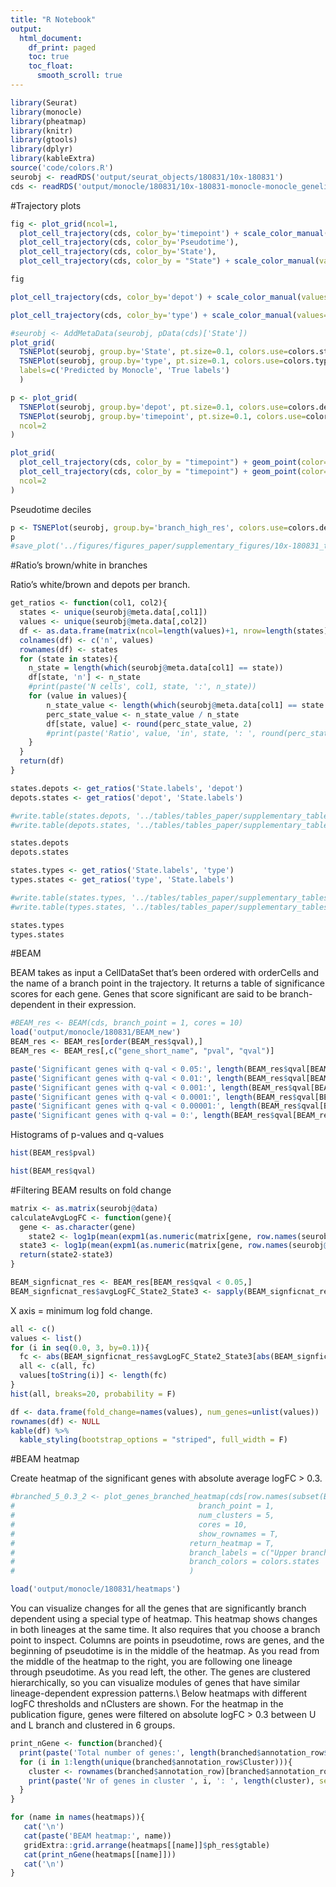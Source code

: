 ```yaml
---
title: "R Notebook"
output:
  html_document:
    df_print: paged
    toc: true
    toc_float: 
      smooth_scroll: true
---
```


```r
library(Seurat)
library(monocle)
library(pheatmap)
library(knitr)
library(gtools)
library(dplyr)
library(kableExtra)
source('code/colors.R')
seurobj <- readRDS('output/seurat_objects/180831/10x-180831')
cds <- readRDS('output/monocle/180831/10x-180831-monocle-monocle_genelist_T1T2T3_T4T5_res.1.5')
```


#Trajectory plots

```r
fig <- plot_grid(ncol=1,
  plot_cell_trajectory(cds, color_by='timepoint') + scale_color_manual(values=colors.timepoints, name = "Timepoint"),
  plot_cell_trajectory(cds, color_by='Pseudotime'),
  plot_cell_trajectory(cds, color_by='State'),
  plot_cell_trajectory(cds, color_by = "State") + scale_color_manual(values=colors.states, name = "State"))

fig
```

```r
plot_cell_trajectory(cds, color_by='depot') + scale_color_manual(values=colors.depots, name = 'Depots')
```

```r
plot_cell_trajectory(cds, color_by='type') + scale_color_manual(values=colors.type, name = "Type")
```


```r
#seurobj <- AddMetaData(seurobj, pData(cds)['State'])
plot_grid(
  TSNEPlot(seurobj, group.by='State', pt.size=0.1, colors.use=colors.states, return.plot=T),
  TSNEPlot(seurobj, group.by='type', pt.size=0.1, colors.use=colors.type, return.plot=T),
  labels=c('Predicted by Monocle', 'True labels')
  )
```

```r
p <- plot_grid(
  TSNEPlot(seurobj, group.by='depot', pt.size=0.1, colors.use=colors.depots, return.plot=T),
  TSNEPlot(seurobj, group.by='timepoint', pt.size=0.1, colors.use=colors.timepoints, return.plot=T),
  ncol=2
)
```

```r
plot_grid(
  plot_cell_trajectory(cds, color_by = "timepoint") + geom_point(color='white', size=5) + geom_point(aes(colour=timepoint), alpha=0.1) + scale_color_manual(values=colors.timepoints),
  plot_cell_trajectory(cds, color_by = "timepoint") + geom_point(color='white', size=5) + geom_point(aes(colour=timepoint), alpha=0.01) + scale_color_manual(values=colors.timepoints),
  ncol=2
)
```

Pseudotime deciles

```r
p <- TSNEPlot(seurobj, group.by='branch_high_res', colors.use=colors.deciles.gradient, pt.size=0.5)
p
#save_plot('../figures/figures_paper/supplementary_figures/10x-180831_tsne-deciles-pseudotime.pdf', p, base_height=5, base_width=8)
```


#Ratio's brown/white in branches

Ratio's white/brown and depots per branch.

```r
get_ratios <- function(col1, col2){
  states <- unique(seurobj@meta.data[,col1])
  values <- unique(seurobj@meta.data[,col2])
  df <- as.data.frame(matrix(ncol=length(values)+1, nrow=length(states)))
  colnames(df) <- c('n', values)
  rownames(df) <- states
  for (state in states){
    n_state = length(which(seurobj@meta.data[col1] == state))
    df[state, 'n'] <- n_state
    #print(paste('N cells', col1, state, ':', n_state))
    for (value in values){
    	n_state_value <- length(which(seurobj@meta.data[col1] == state & seurobj@meta.data[col2] == value))
	    perc_state_value <- n_state_value / n_state
	    df[state, value] <- round(perc_state_value, 2)
	    #print(paste('Ratio', value, 'in', state, ': ', round(perc_state_value, 2)))
    }
  }
  return(df)
}
```


```r
states.depots <- get_ratios('State.labels', 'depot')
depots.states <- get_ratios('depot', 'State.labels')

#write.table(states.depots, '../tables/tables_paper/supplementary_tables/10x-180831-ratios-branches-depots.tsv', sep='\t', quote=F, col.names=NA)
#write.table(depots.states, '../tables/tables_paper/supplementary_tables/10x-180831-ratios-depots-branches.tsv', sep='\t', quote=F, col.names=NA)

states.depots
depots.states
```

```r
states.types <- get_ratios('State.labels', 'type')
types.states <- get_ratios('type', 'State.labels')

#write.table(states.types, '../tables/tables_paper/supplementary_tables/10x-180831-ratios-branches-types.tsv', sep='\t', quote=F, col.names=NA)
#write.table(types.states, '../tables/tables_paper/supplementary_tables/10x-180831-ratios-types-branches.tsv', sep='\t', quote=F, col.names=NA)

states.types
types.states
```


#BEAM

BEAM takes as input a CellDataSet that's been ordered with orderCells and the name of a branch point in the trajectory. It returns a table of significance scores for each gene. Genes that score significant are said to be branch-dependent in their expression.

```r
#BEAM_res <- BEAM(cds, branch_point = 1, cores = 10)
load('output/monocle/180831/BEAM_new')
BEAM_res <- BEAM_res[order(BEAM_res$qval),]
BEAM_res <- BEAM_res[,c("gene_short_name", "pval", "qval")]
```


```r
paste('Significant genes with q-val < 0.05:', length(BEAM_res$qval[BEAM_res$qval < 0.05]))
paste('Significant genes with q-val < 0.01:', length(BEAM_res$qval[BEAM_res$qval < 0.01]))
paste('Significant genes with q-val < 0.001:', length(BEAM_res$qval[BEAM_res$qval < 0.001]))
paste('Significant genes with q-val < 0.0001:', length(BEAM_res$qval[BEAM_res$qval < 0.0001]))
paste('Significant genes with q-val < 0.00001:', length(BEAM_res$qval[BEAM_res$qval < 0.00001]))
paste('Significant genes with q-val = 0:', length(BEAM_res$qval[BEAM_res$qval == 0]))
```

Histograms of p-values and q-values

```r
hist(BEAM_res$pval)
```

```r
hist(BEAM_res$qval)
```

#Filtering BEAM results on fold change

```r
matrix <- as.matrix(seurobj@data)
calculateAvgLogFC <- function(gene){
  gene <- as.character(gene)
    state2 <- log1p(mean(expm1(as.numeric(matrix[gene, row.names(seurobj@meta.data)[seurobj@meta.data$State == 2]])))) # first un-log transform. then average. then logp1 again. This is all done to calculate the mean in non-log-space.
  state3 <- log1p(mean(expm1(as.numeric(matrix[gene, row.names(seurobj@meta.data)[seurobj@meta.data$State == 3]]))))
  return(state2-state3)
}

BEAM_signficnat_res <- BEAM_res[BEAM_res$qval < 0.05,]
BEAM_signficnat_res$avgLogFC_State2_State3 <- sapply(BEAM_signficnat_res$gene_short_name, calculateAvgLogFC)
```

X axis = minimum log fold change.

```r
all <- c()
values <- list()
for (i in seq(0.0, 3, by=0.1)){
  fc <- abs(BEAM_signficnat_res$avgLogFC_State2_State3[abs(BEAM_signficnat_res$avgLogFC_State2_State3) >= i])
  all <- c(all, fc)
  values[toString(i)] <- length(fc)
}
hist(all, breaks=20, probability = F)
```


```r
df <- data.frame(fold_change=names(values), num_genes=unlist(values))
rownames(df) <- NULL
kable(df) %>%
  kable_styling(bootstrap_options = "striped", full_width = F)
```

#BEAM heatmap

Create heatmap of the significant genes with absolute average logFC > 0.3.

```r
#branched_5_0.3_2 <- plot_genes_branched_heatmap(cds[row.names(subset(BEAM_signficnat_res, abs(avgLogFC_State2_State3) > 0.3))],
#                                         branch_point = 1,
#                                         num_clusters = 5,
#                                         cores = 10,
#                                         show_rownames = T,
#                                       return_heatmap = T,
#                                       branch_labels = c("Upper branch", "Lower branch"),
#                                       branch_colors = colors.states
#                                       )
```

```r
load('output/monocle/180831/heatmaps')
```

You can visualize changes for all the genes that are significantly branch dependent using a special type of heatmap. This heatmap shows changes in both lineages at the same time. It also requires that you choose a branch point to inspect. Columns are points in pseudotime, rows are genes, and the beginning of pseudotime is in the middle of the heatmap. As you read from the middle of the heatmap to the right, you are following one lineage through pseudotime. As you read left, the other. The genes are clustered hierarchically, so you can visualize modules of genes that have similar lineage-dependent expression patterns.\\
Below heatmaps with different logFC thresholds and nClusters are shown. For the heatmap in the publication figure, genes were filtered on absolute logFC > 0.3 between U and L branch and clustered in 6 groups.

```r
print_nGene <- function(branched){
  print(paste('Total number of genes:', length(branched$annotation_row$Cluster)))
  for (i in 1:length(unique(branched$annotation_row$Cluster))){
    cluster <- rownames(branched$annotation_row)[branched$annotation_row$Cluster == i]
    print(paste('Nr of genes in cluster ', i, ': ', length(cluster), sep=''))
  }
}
```


```r
for (name in names(heatmaps)){
   cat('\n')  
   cat(paste('BEAM heatmap:', name))
   gridExtra::grid.arrange(heatmaps[[name]]$ph_res$gtable)
   cat(print_nGene(heatmaps[[name]]))
   cat('\n') 
}
```
